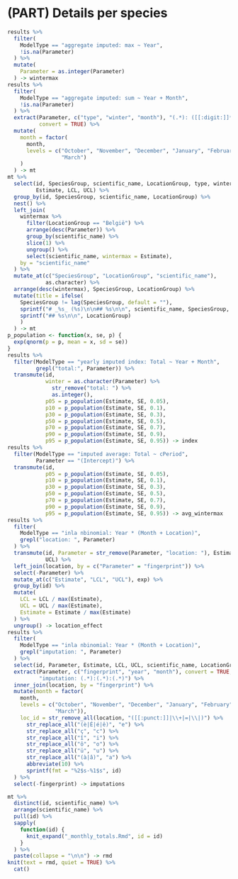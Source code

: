 # (PART) Details per species {-}

```r
results %>%
  filter(
    ModelType == "aggregate imputed: max ~ Year", 
    !is.na(Parameter)
  ) %>%
  mutate(
    Parameter = as.integer(Parameter)
  ) -> wintermax
results %>%
  filter(
    ModelType == "aggregate imputed: sum ~ Year + Month", 
    !is.na(Parameter)
  ) %>%
  extract(Parameter, c("type", "winter", "month"), "(.*): ([[:digit:]]*)-([[:alpha:]]*)", 
          convert = TRUE) %>%
  mutate(
    month = factor(
      month, 
      levels = c("October", "November", "December", "January", "February", 
                 "March")
    )
  ) -> mt
mt %>%
  select(id, SpeciesGroup, scientific_name, LocationGroup, type, winter, month, 
         Estimate, LCL, UCL) %>%
  group_by(id, SpeciesGroup, scientific_name, LocationGroup) %>%
  nest() %>%
  left_join(
    wintermax %>%
      filter(LocationGroup == "België") %>%
      arrange(desc(Parameter)) %>%
      group_by(scientific_name) %>%
      slice(1) %>%
      ungroup() %>%
      select(scientific_name, wintermax = Estimate),
    by = "scientific_name"
  ) %>%
  mutate_at(c("SpeciesGroup", "LocationGroup", "scientific_name"), 
            as.character) %>%
  arrange(desc(wintermax), SpeciesGroup, LocationGroup) %>%
  mutate(title = ifelse(
    SpeciesGroup != lag(SpeciesGroup, default = ""),
    sprintf("# _%s_ (%s)\n\n## %s\n\n", scientific_name, SpeciesGroup, LocationGroup),
    sprintf("## %s\n\n", LocationGroup)
    )
  ) -> mt
p_population <- function(x, se, p) {
  exp(qnorm(p = p, mean = x, sd = se))
}
results %>%
  filter(ModelType == "yearly imputed index: Total ~ Year + Month",
         grepl("total:", Parameter)) %>%
  transmute(id, 
            winter = as.character(Parameter) %>% 
              str_remove("total: ") %>%
              as.integer(),
            p05 = p_population(Estimate, SE, 0.05),
            p10 = p_population(Estimate, SE, 0.1),
            p30 = p_population(Estimate, SE, 0.3),
            p50 = p_population(Estimate, SE, 0.5),
            p70 = p_population(Estimate, SE, 0.7),
            p90 = p_population(Estimate, SE, 0.9),
            p95 = p_population(Estimate, SE, 0.95)) -> index
results %>%
  filter(ModelType == "imputed average: Total ~ cPeriod", 
         Parameter == "(Intercept)") %>%
  transmute(id, 
            p05 = p_population(Estimate, SE, 0.05),
            p10 = p_population(Estimate, SE, 0.1),
            p30 = p_population(Estimate, SE, 0.3),
            p50 = p_population(Estimate, SE, 0.5),
            p70 = p_population(Estimate, SE, 0.7),
            p90 = p_population(Estimate, SE, 0.9),
            p95 = p_population(Estimate, SE, 0.95)) -> avg_wintermax
results %>%
  filter(
    ModelType == "inla nbinomial: Year * (Month + Location)",
    grepl("location: ", Parameter)
  ) %>%
  transmute(id, Parameter = str_remove(Parameter, "location: "), Estimate, LCL, 
            UCL) %>%
  left_join(location, by = c("Parameter" = "fingerprint")) %>%
  select(-Parameter) %>%
  mutate_at(c("Estimate", "LCL", "UCL"), exp) %>%
  group_by(id) %>%
  mutate(
    LCL = LCL / max(Estimate),
    UCL = UCL / max(Estimate),
    Estimate = Estimate / max(Estimate)
  ) %>%
  ungroup() -> location_effect
results %>%
  filter(
    ModelType == "inla nbinomial: Year * (Month + Location)",
    grepl("imputation: ", Parameter)
  ) %>%
  select(id, Parameter, Estimate, LCL, UCL, scientific_name, LocationGroup) %>%
  extract(Parameter, c("fingerprint", "year", "month"), convert = TRUE, 
          "imputation: (.*):(.*):(.*)") %>%
  inner_join(location, by = "fingerprint") %>%
  mutate(month = factor(
    month, 
    levels = c("October", "November", "December", "January", "February", 
               "March")),
    loc_id = str_remove_all(location, "([[:punct:]]|\\+|=|\\|)") %>%
      str_replace_all("(è|É|é|ê)", "e") %>%
      str_replace_all("ç", "c") %>%
      str_replace_all("î", "i") %>%
      str_replace_all("ô", "o") %>%
      str_replace_all("ü", "u") %>%
      str_replace_all("(à|â)", "a") %>%
      abbreviate(10) %>%
      sprintf(fmt = "%2$s-%1$s", id)
  ) %>%
  select(-fingerprint) -> imputations
```

```r
mt %>%
  distinct(id, scientific_name) %>%
  arrange(scientific_name) %>%
  pull(id) %>%
  sapply(
    function(id) {
      knit_expand("_monthly_totals.Rmd", id = id)
    }
  ) %>%
  paste(collapse = "\n\n") -> rmd
knit(text = rmd, quiet = TRUE) %>%
  cat()
```
